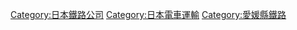 {{catmore}}
{{Commonscat|Iyo Railway}}
{{DEFAULTSORT:Iyo Railway}}
[[Category:日本鐵路公司|Category:日本鐵路公司]]
[[Category:日本電車運輸|Category:日本電車運輸]]
[[Category:愛媛縣鐵路|Category:愛媛縣鐵路]]